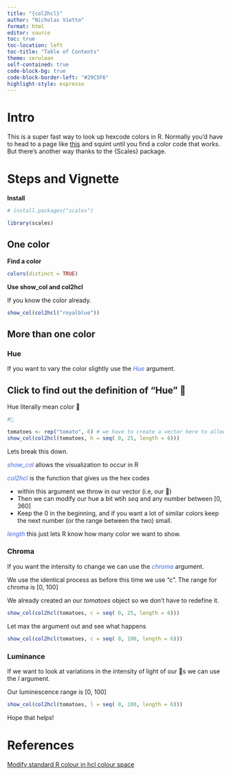 ```yaml
---
title: "{col2hcl}"
author: "Nicholas Vietto"
format: html
editor: source
toc: true
toc-location: left
toc-title: "Table of Contents"
theme: cerulean
self-contained: true
code-block-bg: true
code-block-border-left: "#29C5F6"
highlight-style: espresso
---
```


# Intro 

This is a super fast way to look up hexcode colors in R. Normally you'd have to head to a page like [this](https://www.nceas.ucsb.edu/sites/default/files/2020-04/colorPaletteCheatsheet.pdf) and squint until you find a color code that works. But there's another way thanks to the {Scales} package. 

# Steps and Vignette

**Install**

```r

# install.packages("scales")

library(scales)

```

## One color 

**Find a color**

```r

colors(distinct = TRUE)


```


**Use show_col and col2hcl**

If you know the color already. 

```r

show_col(col2hcl("royalblue"))


```


## More than one color

### Hue

If you want to vary the color slightly use the [*Hue*]{style="color:#4169E1;"} argument. 

::: {.callout-caution collapse="true"}
## Click to find out the definition of "Hue" 🙈

Hue literally mean color 🙉

:::


```r

#🍅

tomatoes <- rep("tomato", 6) # we have to create a vector here to allow multiple to show
show_col(col2hcl(tomatoes, h = seq( 0, 25, length = 6))) 

```

Lets break this down. 

[*show_col*]{style="color:#4169E1;"} allows the visualization to occur in R

[*col2hcl*]{style="color:#4169E1;"} is the function that gives us the hex codes

* within this argument we throw in our vector (i.e, our 🍅)
* Then we can modify our hue a bit wtih *seq* and any number between [0, 360]
* Keep the 0 in the beginning, and if you want a lot of similar colors keep the next number (or the range between the two) small. 

[*length*]{style="color:#4169E1;"} this just lets R know how many color we want to show. 


### Chroma

If you want the intensity to change we can use the [*chroma*]{style="color:#4169E1;"} argument. 

We use the identical process as before this time we use "c". The range for chroma is [0, 100]


::: {.callout-note}
We already created an our *tomatoes* object so we don't have to redefine it. 
:::

```r

show_col(col2hcl(tomatoes, c = seq( 0, 25, length = 6))) 

```

Let max the argument out and see what happens 

```r

show_col(col2hcl(tomatoes, c = seq( 0, 100, length = 6))) 

```

### Luminance 

If we want to look at variations in the intensity of light of our 🍅s we can use the *l* argument. 

Our luminescence range is [0, 100]


```r



show_col(col2hcl(tomatoes, l = seq( 0, 100, length = 6))) 


```

Hope that helps!

# References

[Modify standard R colour in hcl colour space](https://scales.r-lib.org/reference/col2hcl.html#ref-examples)

